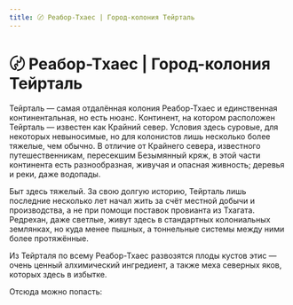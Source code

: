 ```yaml
---
title: 〄 Реабор-Тхаес | Город-колония Тейрталь
---
```

# 〄 Реабор-Тхаес | Город-колония Тейрталь


Тейрталь — самая отдалённая колония Реабор-Тхаес и единственная континентальная, но есть нюанс. Континент, на котором расположен Тейрталь — известен как Крайний север. Условия здесь суровые, для некоторых невыносимые, но для колонистов лишь несколько более тяжелые, чем обычно. В отличие от Крайнего севера, известного путешественникам, пересекшим Безымянный кряж, в этой части континента есть разнообразная, живучая и опасная живность; деревья и реки, даже водопады. 

Быт здесь тяжелый. За свою долгую историю, Тейрталь лишь последние несколько лет начал жить за счёт местной добычи и производства, а не при помощи поставок провианта из Тхагата. Редрехан, даже светлые, живут здесь в стандартных колониальных землянках, но куда менее пышных, а тоннельные системы между ними более протяжённые.

Из Тейрталя по всему Реабор-Тхаес развозятся плоды кустов этис — очень ценный алхимический ингредиент, а также меха северных яков, которых здесь в избытке. 

Отсюда можно попасть:<br/><br/>